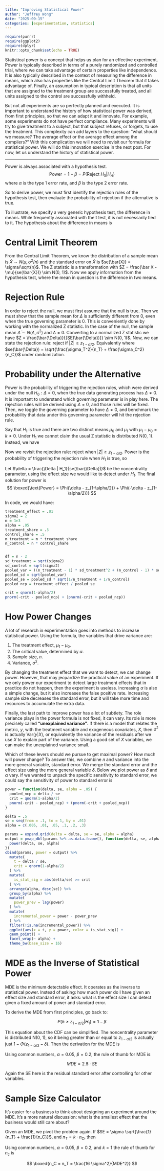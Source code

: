 ```yaml
---
title: "Improving Statistical Power"
author: "Jeffrey Wong"
date: "2025-09-15"
categories: [experimentation, statistics]
---
```


```r
require(purrr)
require(ggplot2)
require(dplyr)
knitr::opts_chunk$set(echo = TRUE)
```

Statistical power is a concept that helps us plan for an effective experiment.
Power is typically described in terms of a purely randomized and controlled trial,
where we can take advantage of certain properties like independence. It is also
typically described in the context of measuring the difference in means, which also
has properties like the Central Limit Theorem that it takes advantage of. Finally,
an assumption in typical description is that all units that are assigned to the treatment group
are successfully treated, and all units assigned to the control are successfully withheld.

But not all experiments are so perfectly planned and executed. It is important to understand the history
of how statistical power was derived, from first principles, so that we can adapt it and innovate.
For example, some experiments do not have perfect compliance. Many experiments will try to give treatment
to a subject, but that subject refuses, or forgets, to use the treatment. This complexity can add layers
to the question: "what should we measure? The average effect or the average effect among the compliers?"
With this complication we will need to revisit our formula for statistical power. We will do this
innovation exercise in the next post. For now, let us understand the history of statistical power.

---

Power is always associated with a hypothesis test.
$$\text{Power} = 1 - \beta = P(\text{Reject }H_0 | H_A)$$
where $\alpha$ is the type 1 error rate, and $\beta$ is the type 2 error rate.

So to derive power, we must first identify the rejection rules of the hypothesis test, 
then evaluate the probability of rejection if the alternative is true.

To illustrate, we specify a very generic hypothesis test, the difference in means.
While frequently associated with the t test, it is not necessarily
tied to it. The hypothesis about the difference in means is

\begin{align}
H_0: \mu_1 - \mu_0 &= 0 \\
H_A: \mu_1 - \mu_0 &\neq 0
\end{align}

# Central Limit Theorem

From the Central Limit Theorem, we know the distribution of a sample mean is
$\bar{X} \sim N(\mu, \sigma^2 / n)$ and the standard error on $\bar{X}$ is $se(\bar{X}) = \sigma/\sqrt{n}$.
The Z statistic is a transformation with
$Z = \frac{\bar X - \mu}{se(\bar{X})} \sim N(0, 1)$.
Now we apply information from the hypothesis test, where the mean in question is the difference in two means.

# Rejection Rule

In order to reject the null, we must first assume that the null is true.
Then we must show that the sample mean for $\Delta$ is sufficiently different
from 0, even when the true governing parameter is 0.
This is conveniently done by working with the normalized Z statistic.
In the case of the null, the sample mean $\bar{\Delta} \sim N(\Delta, \sigma^2)$
and $\Delta = 0$. Converting to a normalized Z statistic we have $Z = \frac{\bar{\Delta}}{{SE(\bar{\Delta})}} \sim N(0, 1)$.
Now, we can state the rejection rule: reject if $|Z| \geq z_{1-\alpha/2}$.
Equivalently
\begin{align}
\left|\frac{\bar{\mu}_1 - \bar{\mu}_0}{se(\bar{\Delta})}\right| &\geq z_{1-\alpha/2}
\end{align}
where $se(\bar{\Delta}) = \sqrt{\frac{\sigma_T^2}{n_T} + \frac{\sigma_C^2}{n_C}}$ under randomization.


# Probability under the Alternative

Power is the probability of triggering the rejection rules, which were derived under the null $H_0: \Delta = 0$,
when the true data generating process has $\Delta \neq 0$. It is important to understand which governing parameter is in play here. The rejection rules will be derived using $\Delta = 0$, and those rules will be fixed. Then, we toggle the governing parameter to have $\Delta \neq 0$, and benchmark the probability that data under this governing parameter will hit the rejection rule.

Say that $H_1$ is true and there are two distinct means $\mu_0$ and $\mu_1$
with $\mu_1 - \mu_0 = k \neq 0$. Under $H_1$ we cannot claim the usual Z statistic is distributed
N(0, 1). Instead, we have

\begin{align}
Z | H_1 &= \frac{\bar{\Delta}}{se(\bar{\Delta})} \sim N(\frac{k}{se(\bar{\Delta})},1) \\
\end{align}

Now we revisit the rejection rule: reject when $|Z| \geq z_{1-\alpha/2}$.
Power is the probability of triggering the rejection rule when $H_1$ is true, so

\begin{align}
Power &= P(|Z| \geq z_{1-\alpha/2} | Z \sim N(\frac{k}{se(\bar{\Delta})}, 1))
\end{align}

Let $\delta = \frac{\Delta | H_1}{se(\bar{\Delta})}$ be the noncentrality parameter, using the effect
size we would like to detect under $H_1$. The final solution for power is
$$
\boxed{\text{Power} = \Phi(\delta - z_{1-\alpha/2}) + \Phi(-\delta - z_{1-\alpha/2})}
$$

In code, we would have:
```r
treatment_effect = .01
sigma2 = 2
n = 1e3
alpha = .05
treatment_share = .5
control_share = .5
n_treatment = n * treatment_share
n_control = n * control_share


df = n - 2
sd_treatment = sqrt(sigma2)
sd_control = sqrt(sigma2)
pooled_var = ((n_treatment - 1) * sd_treatment^2 + (n_control - 1) * sd_control^2) / (n - 2)
pooled_sd = sqrt(pooled_var)
pooled_se = pooled_sd * sqrt(1/n_treatment + 1/n_control)
pooled_ncp = treatment_effect / pooled_se

crit = qnorm(1-alpha/2)
pnorm(-crit - pooled_ncp) + (pnorm(-crit + pooled_ncp))
```

# How Power Changes

A lot of research in experimentation goes into methods to increase statistical power.
Using the formula, the variables that drive variance are:

1. The treatment effect, $\mu_1 - \mu_0$.
2. The critical value, determined by $\alpha$.
3. Sample size, $n$.
4. Variance, $\sigma^2$.

By changing the treatment effect that we want to detect, we can change power.
However, that may jeopardize the practical value of an experiment. If we only
power our experiment to detect large treatment effects that in practice do not happen,
then the experiment is useless. Increasing $\alpha$ is also a simple change, but it also increases the false positive rate.
Increasing sample size decreases the standard error, but it will take more time
and resources to accumulate the extra data.

Finally, the last path to improve power has a lot of subtlety. The role variance plays in the power formula
is not fixed, it can vary. Its role is more precisely called **"unexplained variance"**.
If there is a model that relates the metric, $y$, with the treatment variable and exogeneous
covariates, $X$, then $\sigma^2$ is actually $\text{Var}(y | X)$, or equivalently
the variance of the residuals after we use $X$ to explain part of the variance. 
Using a good set of $X$ variables, we can make the unexplained variance small.

Which of these levers should we pursue to get maximal power? How much will power change? 
To answer this, we combine $n$ and variance into the more general variable, standard error.
We merge the standard error and the effect size using the more general variable $\delta$.
Below we plot power as $\delta$ and $\alpha$ vary. If we wanted to unpack the specific
sensitivity to standard error, we could say the sensitivity of power to standard error is

\begin{align}
\frac{d \text{Power}}{dSE} &= \frac{d \text{Power}}{d \delta} \frac{d \delta}{dSE} \\
& -\frac{\mu_0 - \mu_1}{SE^2} \Bigl[ \phi (\delta - z_{1-\alpha/2}) - \phi(-\delta - z_{1-\alpha/2}) \Bigr]
\end{align}

```r
power = function(delta, se, alpha = .05) {
  pooled_ncp = delta / se
  crit = qnorm(1-alpha/2)
  pnorm(-crit - pooled_ncp) + (pnorm(-crit + pooled_ncp))
}
```

```r
delta = .5
se = seq(from = .1, to = 1, by = .01)
alpha = c(.005, .01, .05, .1, .2, .3)

params = expand.grid(delta = delta, se = se, alpha = alpha)
output = pmap_dbl(params %>% as.data.frame(), function(delta, se, alpha) {
  power(delta, se, alpha)
})
cbind(params, power = output) %>%
  mutate(
    t = delta / se,
    crit = qnorm(1-alpha/2)
  ) %>%
  mutate(
    is_stat_sig = abs(delta/se) >= crit
  ) %>%
  arrange(alpha, desc(se)) %>%
  group_by(alpha) %>%
  mutate(
    power_prev = lag(power)
  ) %>%
  mutate(
    incremental_power = power - power_prev
  ) %>%
  filter(!is.na(incremental_power)) %>% 
  ggplot(aes(x = t, y = power, color = is_stat_sig)) +
  geom_point() +
  facet_wrap(~ alpha) +
  theme_bw(base_size = 16)
```

# MDE as the Inverse of Statistical Power

MDE is the minimum detectable effect. It operates as the inverse to statistical power.
Instead of asking: how much power do I have given an effect size and standard error, it asks:
what is the effect size I can detect given a fixed amount of power and standard error.

To derive the MDE from first principles, go back to:

$$
P(\delta \geq z_{1-\alpha/2} | H_1) = 1 - \beta
$$

This equation about the CDF can be simplified. The noncentrality parameter is distributed N(0, 1), so it being greater than or equal to $z_{1-\alpha/2}$ is actually just $1 - \Phi(z_{1-\alpha/2} - \delta)$. Then the derivation for the MDE is

\begin{align}
\Phi(z_{1-\alpha/2} - \delta) &= \beta \\
z_{1-\alpha/2} - \delta &= z_{\beta} \\
\delta &= z_{1-\alpha/2} - z_{\beta} \\
\Delta &= \boxed{(z_{1-\alpha/2} - z_{\beta}) \cdot SE}
\end{align}

Using common numbers, $\alpha = 0.05$, $\beta = 0.2$, the rule of thumb for MDE is

$$
MDE = 2.8 \cdot SE
$$

Again the SE here is the residual standard error after controlling for other variables. 

# Sample Size Calculator

It's easier for a business to think about designing an experiment around the MDE.
It's a more natural discussion: what is the smallest effect that the business would still care about?

Given an MDE, we pivot the problem again. If $SE = \sigma \sqrt{\frac{1}{n_T} + \frac{1}{n_C}}$, and $n_T = k \cdot n_C$, then

\begin{align}
MDE &= (z_{1-\alpha/2} - z_{\beta}) \sigma \sqrt{\frac{1}{k \cdot n_C} + \frac{1}{n_C}} \\
n_C &= \frac{(z_{1-\alpha/2} - z_{\beta})^2 \sigma^2 (\frac{1}{k} + 1)}{MDE^2} \\
n_T &= k \cdot n_C
\end{align}

Using common numbers, $\alpha = 0.05$, $\beta = 0.2$, and $k = 1$ the rule of thumb for $n_c$ is

$$
\boxed{n_C = n_T = \frac{16 \sigma^2}{MDE^2}}
$$